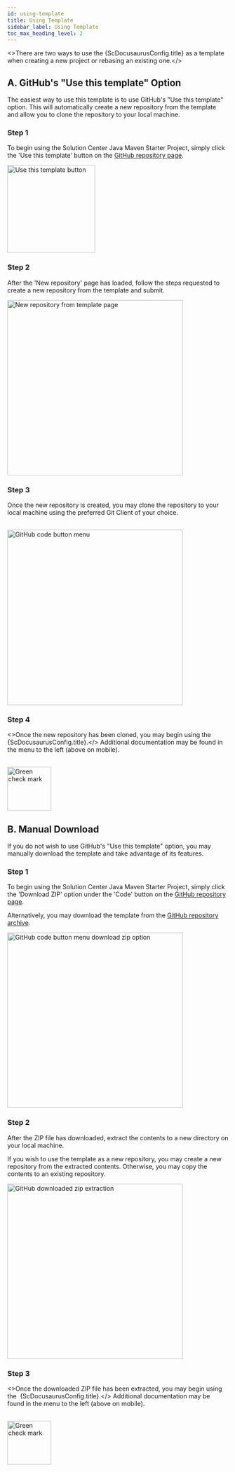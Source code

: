 ```yaml
---
id: using-template
title: Using Template
sidebar_label: Using Template
toc_max_heading_level: 2
---
```



<>There are two ways to use the {ScDocusaurusConfig.title} as a template when creating a new
project or rebasing an existing one.</><br/>

## A. GitHub's "Use this template" Option

The easiest way to use this template is to use GitHub's "Use this template" option. This will
automatically create a new repository from the template and allow you to clone the repository to
your local machine.

### Step 1

To begin using the Solution Center Java Maven Starter Project, simply click the 'Use this template'
button on the <a href={ScDocusaurusConfig.repoUrl}>GitHub repository page</a>.

<img src={GitHubUseThisTemplateButton} alt="Use this template button" width="200"/>

### Step 2

After the 'New repository' page has loaded, follow the steps requested to create a new repository
from the template and submit.

<img src={GitHubTemplateRepoSetup} alt="New repository from template page" width="400"/>

### Step 3

Once the new repository is created, you may clone the repository to your local machine using the
preferred Git Client of your choice.<br/><br/>

<img src={GitHubCodeButtonMenu} alt="GitHub code button menu" width="400"/>

### Step 4

<>Once the new repository has been cloned, you may begin using the&nbsp;
{ScDocusaurusConfig.title}.</> Additional documentation may be found in the menu to the left (above
on mobile).<br/><br/>

<img src={GreenCheckMark} alt="Green check mark" width="100"/>

## B. Manual Download

If you do not wish to use GitHub's "Use this template" option, you may manually download the
template and take advantage of its features.

### Step 1

To begin using the Solution Center Java Maven Starter Project, simply click the 'Download ZIP'
option under the 'Code' button on the <a href={ScDocusaurusConfig.repoUrl}>GitHub repository
page</a>.

Alternatively, you may download the template from the <a href={ScDocusaurusConfig.repoArchiveUrl}>
GitHub repository archive</a>.

<img src={GitHubCodeButtonDownloadZip} alt="GitHub code button menu download zip option" width="400"/>

### Step 2

After the ZIP file has downloaded, extract the contents to a new directory on your local machine.

If you wish to use the template as a new repository, you may create a new repository from the
extracted contents. Otherwise, you may copy the contents to an existing repository.

<img src={GitHubDownloadZipExtract} alt="GitHub downloaded zip extraction" width="400"/>

### Step 3

<>Once the downloaded ZIP file has been extracted, you may begin using the&nbsp;
{ScDocusaurusConfig.title}.</> Additional documentation may be found in the menu to the left (above
on mobile).<br/><br/>

<img src={GreenCheckMark} alt="Green check mark" width="100"/>